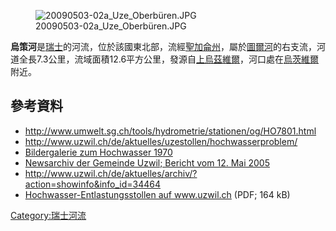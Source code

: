 {{Coord|47.45465|N|9.14927|E|display=title}}
[[Image:20090503-02a_Uze_Oberbüren.JPG|right]]

'''烏策河'''是[[瑞士|瑞士]]的河流，位於該國東北部，流經[[聖加侖州|聖加侖州]]，屬於[[圖爾河|圖爾河]]的右支流，河道全長7.3公里，流域面積12.6平方公里，發源自[[上烏茲維爾|上烏茲維爾]]，河口處在[[烏茨維爾|烏茨維爾]]附近。

==參考資料==
* http://www.umwelt.sg.ch/tools/hydrometrie/stationen/og/HO7801.html {{Wayback|url=http://www.umwelt.sg.ch/tools/hydrometrie/stationen/og/HO7801.html |date=20160114041829 }}
* http://www.uzwil.ch/de/aktuelles/uzestollen/hochwasserproblem/ {{Wayback|url=http://www.uzwil.ch/de/aktuelles/uzestollen/hochwasserproblem/ |date=20090506122158 }}
* [http://www.uzwil.ch/de/portrait/fotoalbum/welcome.php?action=showgallery&galid=2524 Bildergalerie zum Hochwasser 1970]{{Dead link}}
* [http://www.uzwil.ch/de/aktuelles/archiv/?action=showinfo&info_id=34464 Newsarchiv der Gemeinde Uzwil; Bericht vom 12. Mai 2005]{{Dead link}}
* http://www.uzwil.ch/de/aktuelles/archiv/?action=showinfo&info_id=34464{{Dead link}}
* [http://www.uzwil.ch/dl.php/de/20070205084714/Stollen+01.05.07.pdf Hochwasser-Entlastungsstollen auf www.uzwil.ch] {{Wayback|url=http://www.uzwil.ch/dl.php/de/20070205084714/Stollen+01.05.07.pdf |date=20160304055330 }} (PDF; 164 kB)

{{Switzerland-geo-stub}}
[[Category:瑞士河流|Category:瑞士河流]]